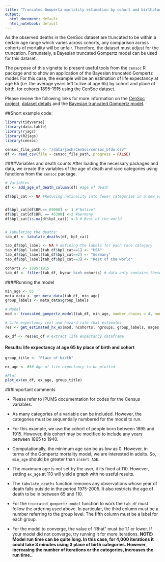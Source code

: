 ```yaml
---
title: "Truncated Gompertz mortality estimation by cohort and birthplace"
output:
  html_document: default
  html_notebook: default
---
```


As the observed deaths in the CenSoc dataset are truncated to be within a certain age range which varies across cohorts, any comparison across cohorts of mortality will be unfair. Therefore, the dataset must adjust for the truncation. Fortunately, a Bayesian truncated Gompertz model can be used for this dataset. 

The purpose of this vignette to present useful tools from the `censoc` R package and to show an application of the Bayesian truncated Gompertz model. For this case, the example will be an estimation of life expectancy at age 65 (i.e. the average years left to live at age 65) by cohort and place of birth, for cohorts 1895-1915 using the CenSoc dataset.

Please review the following links for more information on the [CenSoc project](https://censoc.demog.berkeley.edu/), [dataset details](https://censoc.demog.berkeley.edu/articles/match_document.html) and the [Bayesian truncated Gompertz model](https://censoc.demog.berkeley.edu/articles/censoc_chapter.pdf).

##Short example code:
```r
library(tidyverse)
library(data.table)
library(rjags)
library(R2jags)
library(censoc)
```

```r
censoc_file_path <- "/data/josh/CenSoc/censoc_bfdw.csv"
df <- read_csv(file = censoc_file_path, progress = FALSE)
```

####Variables and death counts
After loading the necessary packages and data, we create the variables of the age of death and race categories using functions from the `censoc` package. 


```r
# Variables
df <- add_age_of_death_column(df) #age of death

df$bpl_cat <- NA #Reducing natinality into fewer categories in a new variable


df$bpl_cat[df$BPL<=	09900] <- 1 #"Native"
df$bpl_cat[df$BPL == 45300] <-2 #Germany
df$bpl_cat[is.na(df$bpl_cat)] <-3 # Rest of the world


# Tabulating the deaths:
tab_df <- tabulate_deaths(df, bpl_cat)

tab_df$bpl_label <- NA # defining the labels for each race category
tab_df$bpl_label[tab_df$bpl_cat==1] <- "USA"
tab_df$bpl_label[tab_df$bpl_cat==2] <- "Germany"
tab_df$bpl_label[tab_df$bpl_cat==3] <- "Rest of the world"

cohorts <- 1895:1915
tab_df <- filter(tab_df, byear %in% cohorts) # data only contains these cohorts

```

####Running the model
```r
min_age <- 65
meta_data <- get_meta_data(tab_df, min_age)
group_labels <- meta_data$group_labels

# Model
mod <- truncated_gompertz_model(tab_df, min_age, number_chains = 4, number_iterations = 4000, run_in_parallel = TRUE)
```

```r
# Life expectancy (ex) and hazard rate (hx) estimates
res <- get_estimated_hx_ex(mod, ncohorts, ngroups, group_labels, nages, alpha_level = 0.05)

ex_df <- res$ex_df # extract life expectancy dataframe

```
#### Results: life expectancy at age 65 by place of birth and cohort

```r
group_title <- "Place of birth"

ex_age <- 65# Age of life expectancy to be plotted 

#Plot
plot_ex(ex_df, ex_age, group_title)
```

###Important comments

* Please refer to IPUMS documentation for codes for the Census variables. 

* As many categories of a variable can be included. However, the categories must be sequentially numbered for the model to run. 

* For this example, we use the cohort of people born between 1895 and 1915. However, this cohort may be modified to include any years between 1865 to 1940.

* Computationally, the minimum age can be as low as 0. However, in terms of the Gompertz mortality model, we are interested in adults. So, `min_age` should be greater than `insert AGE`. 

* The maximum age is not set by the user, it its fixed at 110. However, setting `ex_age` at 110 will yield a graph with no useful results. 

* The `tabulate_deaths` function removes any observations whose year of death falls outside in the period 1975-2005. It also restricts the age of death to be in between 65 and 110. 

* For the `truncated_gompertz_model` function to work the `tab_df` must follow the ordering used above. In particular, the third column must be a number referring to the group level. The fifth column must be a label for each group.

* For the model to converge, the value of "Rhat" must be 1.1 or lower. If your model did not converge, try running it for more iterations. 
__NOTE: Model run time can be quite long. In this case, for 4,000 iterations it could take 3 minutes using 3 place of birth categories. However, increasing the number of iterations or the categories, increases the run time..__
  


 